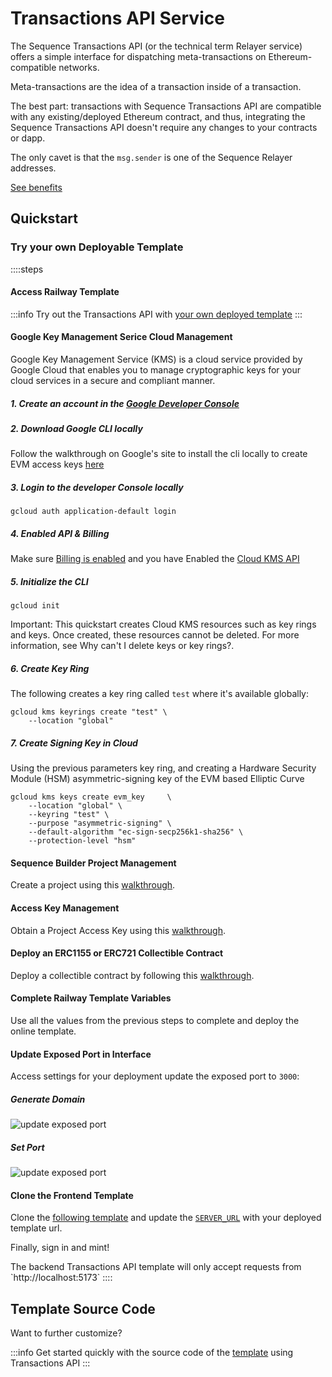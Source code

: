 
# Transactions API Service

The Sequence Transactions API (or the technical term Relayer service) offers a simple interface for dispatching meta-transactions on Ethereum-compatible networks.

Meta-transactions are the idea of a transaction inside of a transaction. 

The best part: transactions with Sequence Transactions API are compatible with any existing/deployed Ethereum contract, and thus, integrating the Sequence Transactions API doesn't require any changes to your contracts or dapp. 

The only cavet is that the `msg.sender` is one of the Sequence Relayer addresses.

[See benefits](/api/transactions/overview#benefits)

## Quickstart

### Try your own Deployable Template 

::::steps
#### Access Railway Template

:::info
Try out the Transactions API with [your own deployed template](https://railway.app/template/ERJVm2)
:::

#### Google Key Management Serice Cloud Management
Google Key Management Service (KMS) is a cloud service provided by Google Cloud that enables you to manage cryptographic keys for your cloud services in a secure and compliant manner. 

##### 1. Create an account in the [Google Developer Console](https://console.cloud.google.com/apis/dashboard)
##### 2. Download Google CLI locally
Follow the walkthrough on Google's site to install the cli locally to create EVM access keys [here](https://cloud.google.com/sdk/docs/install)

##### 3. Login to the developer Console locally 

```shell
gcloud auth application-default login
```

##### 4. Enabled API & Billing 

Make sure [Billing is enabled](https://cloud.google.com/billing/docs/how-to/verify-billing-enabled#console) and you have Enabled the [Cloud KMS API](https://console.cloud.google.com/flows/enableapi?apiid=cloudkms.googleapis.com&redirect=https://console.cloud.google.com&_ga=2.21571387.1641992167.1719602769-587765847.1712674892) 

##### 5. Initialize the CLI

```shell
gcloud init
```

<Callout type="warning">
Important: This quickstart creates Cloud KMS resources such as key rings and keys. Once created, these resources cannot be deleted. For more information, see Why can't I delete keys or key rings?.
</Callout>

##### 6. Create Key Ring 

The following creates a key ring called `test` where it's available globally:

```shell
gcloud kms keyrings create "test" \
    --location "global"
```

##### 7. Create Signing Key in Cloud
Using the previous parameters key ring, and creating a Hardware Security Module (HSM) asymmetric-signing key of the EVM based Elliptic Curve

```shell
gcloud kms keys create evm_key     \ 
    --location "global" \
    --keyring "test" \     
    --purpose "asymmetric-signing" \     
    --default-algorithm "ec-sign-secp256k1-sha256" \     
    --protection-level "hsm"
```

#### Sequence Builder Project Management

Create a project using this [walkthrough](/solutions/builder/getting-started).

#### Access Key Management

Obtain a Project Access Key using this [walkthrough](/solutions/builder/getting-started#claim-an-api-access-key).

#### Deploy an ERC1155 or ERC721 Collectible Contract

Deploy a collectible contract by following this [walkthrough](/solutions/collectibles/contracts/deploy-an-item-collection).

#### Complete Railway Template Variables
Use all the values from the previous steps to complete and deploy the online template.

#### Update Exposed Port in Interface
Access settings for your deployment update the exposed port to `3000`:

##### Generate Domain
![update exposed port](/img/payments/transactions_api_service_deployed_generate_domain.png)

##### Set Port
![update exposed port](/img/payments/transactions_api_service_deployed_set_port_generate_domain.png)

#### Clone the Frontend Template

Clone the [following template](https://github.com/moskalyk/nodejs-transactions-api/tree/master) and update the [`SERVER_URL`](https://github.com/moskalyk/nodejs-transactions-api/blob/master/client/src/App.tsx#L8) with your deployed template url.

Finally, sign in and mint!

<Callout type='info'>
The backend Transactions API template will only accept requests from `http://localhost:5173`
</Callout>
::::

## Template Source Code

Want to further customize?

:::info
Get started quickly with the source code of the [template](https://github.com/0xsequence-demos/template-node-transactions-backend) using Transactions API
:::